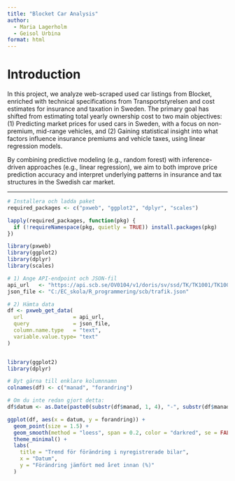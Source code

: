 ---
title: "Blocket Car Analysis"
author:
  - Maria Lagerholm
  - Geisol Urbina
format: html
---

# Introduction

In this project, we analyze web-scraped used car listings from Blocket, enriched with technical specifications from Transportstyrelsen and cost estimates for insurance and taxation in Sweden. The primary goal has shifted from estimating total yearly ownership cost to two main objectives:
(1) Predicting market prices for used cars in Sweden, with a focus on non-premium, mid-range vehicles, and
(2) Gaining statistical insight into what factors influence insurance premiums and vehicle taxes, using linear regression models.

By combining predictive modeling (e.g., random forest) with inference-driven approaches (e.g., linear regression), we aim to both improve price prediction accuracy and interpret underlying patterns in insurance and tax structures in the Swedish car market.

---

```{r}

# Installera och ladda paket
required_packages <- c("pxweb", "ggplot2", "dplyr", "scales")

lapply(required_packages, function(pkg) {
  if (!requireNamespace(pkg, quietly = TRUE)) install.packages(pkg)
})

library(pxweb)
library(ggplot2)
library(dplyr)
library(scales)

# 1) Ange API-endpoint och JSON-fil
api_url   <- "https://api.scb.se/OV0104/v1/doris/sv/ssd/TK/TK1001/TK1001S/SnabbStatTK1001"
json_file <- "C:/EC_skola/R_programmering/scb/trafik.json"

# 2) Hämta data
df <- pxweb_get_data(
  url                = api_url,
  query              = json_file,
  column.name.type   = "text",
  variable.value.type= "text"
)



```

```{r}

library(ggplot2)
library(dplyr)

# Byt gärna till enklare kolumnnamn
colnames(df) <- c("manad", "forandring")

# Om du inte redan gjort detta:
df$datum <- as.Date(paste0(substr(df$manad, 1, 4), "-", substr(df$manad, 6, 7), "-01"))

ggplot(df, aes(x = datum, y = forandring)) +
  geom_point(size = 1.5) +
  geom_smooth(method = "loess", span = 0.2, color = "darkred", se = FALSE, size = 1) +
  theme_minimal() +
  labs(
    title = "Trend för förändring i nyregistrerade bilar",
    x = "Datum",
    y = "Förändring jämfört med året innan (%)"
  )



```


